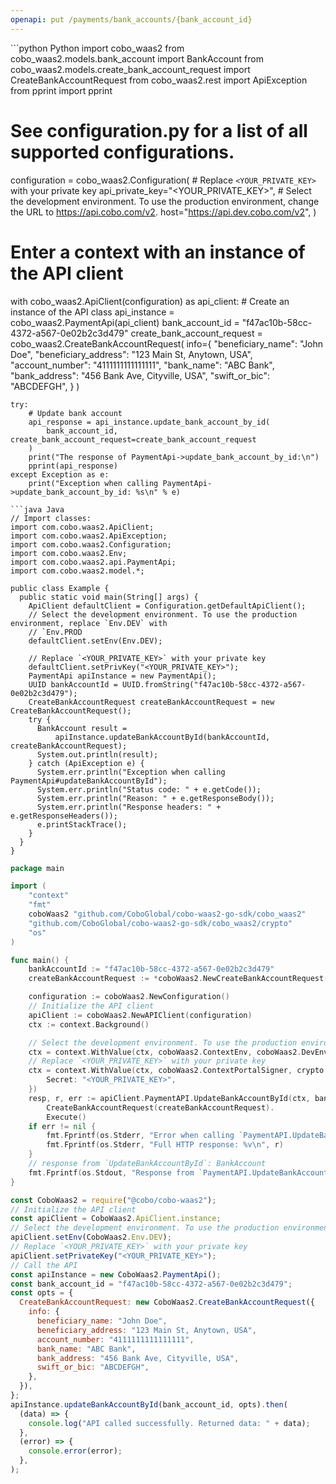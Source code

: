 ```yaml
---
openapi: put /payments/bank_accounts/{bank_account_id}
---
```


<RequestExample>
```python Python
import cobo_waas2
from cobo_waas2.models.bank_account import BankAccount
from cobo_waas2.models.create_bank_account_request import CreateBankAccountRequest
from cobo_waas2.rest import ApiException
from pprint import pprint

# See configuration.py for a list of all supported configurations.
configuration = cobo_waas2.Configuration(
    # Replace `<YOUR_PRIVATE_KEY>` with your private key
    api_private_key="<YOUR_PRIVATE_KEY>",
    # Select the development environment. To use the production environment, change the URL to https://api.cobo.com/v2.
    host="https://api.dev.cobo.com/v2",
)
# Enter a context with an instance of the API client
with cobo_waas2.ApiClient(configuration) as api_client:
    # Create an instance of the API class
    api_instance = cobo_waas2.PaymentApi(api_client)
    bank_account_id = "f47ac10b-58cc-4372-a567-0e02b2c3d479"
    create_bank_account_request = cobo_waas2.CreateBankAccountRequest(
        info={
            "beneficiary_name": "John Doe",
            "beneficiary_address": "123 Main St, Anytown, USA",
            "account_number": "4111111111111111",
            "bank_name": "ABC Bank",
            "bank_address": "456 Bank Ave, Cityville, USA",
            "swift_or_bic": "ABCDEFGH",
        }
    )

    try:
        # Update bank account
        api_response = api_instance.update_bank_account_by_id(
            bank_account_id, create_bank_account_request=create_bank_account_request
        )
        print("The response of PaymentApi->update_bank_account_by_id:\n")
        pprint(api_response)
    except Exception as e:
        print("Exception when calling PaymentApi->update_bank_account_by_id: %s\n" % e)

```
```java Java
// Import classes:
import com.cobo.waas2.ApiClient;
import com.cobo.waas2.ApiException;
import com.cobo.waas2.Configuration;
import com.cobo.waas2.Env;
import com.cobo.waas2.api.PaymentApi;
import com.cobo.waas2.model.*;

public class Example {
  public static void main(String[] args) {
    ApiClient defaultClient = Configuration.getDefaultApiClient();
    // Select the development environment. To use the production environment, replace `Env.DEV` with
    // `Env.PROD
    defaultClient.setEnv(Env.DEV);

    // Replace `<YOUR_PRIVATE_KEY>` with your private key
    defaultClient.setPrivKey("<YOUR_PRIVATE_KEY>");
    PaymentApi apiInstance = new PaymentApi();
    UUID bankAccountId = UUID.fromString("f47ac10b-58cc-4372-a567-0e02b2c3d479");
    CreateBankAccountRequest createBankAccountRequest = new CreateBankAccountRequest();
    try {
      BankAccount result =
          apiInstance.updateBankAccountById(bankAccountId, createBankAccountRequest);
      System.out.println(result);
    } catch (ApiException e) {
      System.err.println("Exception when calling PaymentApi#updateBankAccountById");
      System.err.println("Status code: " + e.getCode());
      System.err.println("Reason: " + e.getResponseBody());
      System.err.println("Response headers: " + e.getResponseHeaders());
      e.printStackTrace();
    }
  }
}

```
```go Go
package main

import (
	"context"
	"fmt"
	coboWaas2 "github.com/CoboGlobal/cobo-waas2-go-sdk/cobo_waas2"
	"github.com/CoboGlobal/cobo-waas2-go-sdk/cobo_waas2/crypto"
	"os"
)

func main() {
	bankAccountId := "f47ac10b-58cc-4372-a567-0e02b2c3d479"
	createBankAccountRequest := *coboWaas2.NewCreateBankAccountRequest(map[string]interface{}{"key": interface{}(123)})

	configuration := coboWaas2.NewConfiguration()
	// Initialize the API client
	apiClient := coboWaas2.NewAPIClient(configuration)
	ctx := context.Background()

	// Select the development environment. To use the production environment, replace coboWaas2.DevEnv with coboWaas2.ProdEnv
	ctx = context.WithValue(ctx, coboWaas2.ContextEnv, coboWaas2.DevEnv)
	// Replace `<YOUR_PRIVATE_KEY>` with your private key
	ctx = context.WithValue(ctx, coboWaas2.ContextPortalSigner, crypto.Ed25519Signer{
		Secret: "<YOUR_PRIVATE_KEY>",
	})
	resp, r, err := apiClient.PaymentAPI.UpdateBankAccountById(ctx, bankAccountId).
		CreateBankAccountRequest(createBankAccountRequest).
		Execute()
	if err != nil {
		fmt.Fprintf(os.Stderr, "Error when calling `PaymentAPI.UpdateBankAccountById``: %v\n", err)
		fmt.Fprintf(os.Stderr, "Full HTTP response: %v\n", r)
	}
	// response from `UpdateBankAccountById`: BankAccount
	fmt.Fprintf(os.Stdout, "Response from `PaymentAPI.UpdateBankAccountById`: %v\n", resp)
}

```
```javascript JavaScript
const CoboWaas2 = require("@cobo/cobo-waas2");
// Initialize the API client
const apiClient = CoboWaas2.ApiClient.instance;
// Select the development environment. To use the production environment, replace `Env.DEV` with `Env.PROD`
apiClient.setEnv(CoboWaas2.Env.DEV);
// Replace `<YOUR_PRIVATE_KEY>` with your private key
apiClient.setPrivateKey("<YOUR_PRIVATE_KEY>");
// Call the API
const apiInstance = new CoboWaas2.PaymentApi();
const bank_account_id = "f47ac10b-58cc-4372-a567-0e02b2c3d479";
const opts = {
  CreateBankAccountRequest: new CoboWaas2.CreateBankAccountRequest({
    info: {
      beneficiary_name: "John Doe",
      beneficiary_address: "123 Main St, Anytown, USA",
      account_number: "4111111111111111",
      bank_name: "ABC Bank",
      bank_address: "456 Bank Ave, Cityville, USA",
      swift_or_bic: "ABCDEFGH",
    },
  }),
};
apiInstance.updateBankAccountById(bank_account_id, opts).then(
  (data) => {
    console.log("API called successfully. Returned data: " + data);
  },
  (error) => {
    console.error(error);
  },
);

```
</RequestExample>